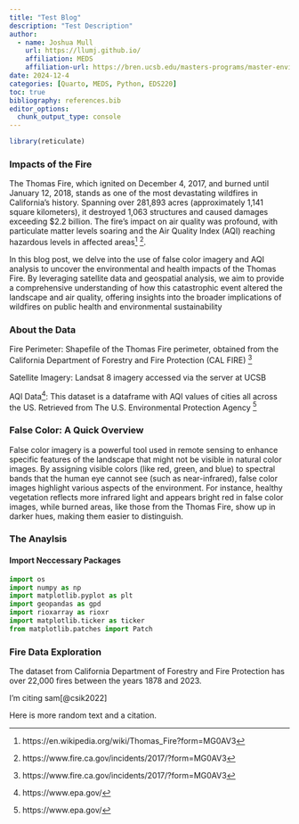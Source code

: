 ```yaml
---
title: "Test Blog"
description: "Test Description"
author: 
  - name: Joshua Mull
    url: https://llumj.github.io/
    affiliation: MEDS
    affiliation-url: https://bren.ucsb.edu/masters-programs/master-environmental-data-science
date: 2024-12-4
categories: [Quarto, MEDS, Python, EDS220]
toc: true
bibliography: references.bib
editor_options: 
  chunk_output_type: console
---
```

```r
library(reticulate)
```


### Impacts of the Fire 
The Thomas Fire, which ignited on December 4, 2017, and burned until January 12, 2018, stands as one of the most devastating wildfires in California's history. Spanning over 281,893 acres (approximately 1,141 square kilometers), it destroyed 1,063 structures and caused damages exceeding $2.2 billion. The fire's impact on air quality was profound, with particulate matter levels soaring and the Air Quality Index (AQI) reaching hazardous levels in affected areas[^1] [^2].

In this blog post, we delve into the use of false color imagery and AQI analysis to uncover the environmental and health impacts of the Thomas Fire. By leveraging satellite data and geospatial analysis, we aim to provide a comprehensive understanding of how this catastrophic event altered the landscape and air quality, offering insights into the broader implications of wildfires on public health and environmental sustainability

### About the Data
Fire Perimeter: Shapefile of the Thomas Fire perimeter, obtained from the California Department of Forestry and Fire Protection (CAL FIRE) [^2]

Satellite Imagery: Landsat 8 imagery accessed via the server at UCSB

AQI Data[^3]: This dataset is a dataframe with AQI values of cities all across the US. Retrieved from The U.S. Environmental Protection Agency [^3]

### False Color: A Quick Overview
False color imagery is a powerful tool used in remote sensing to enhance specific features of the landscape that might not be visible in natural color images. By assigning visible colors (like red, green, and blue) to spectral bands that the human eye cannot see (such as near-infrared), false color images highlight various aspects of the environment. For instance, healthy vegetation reflects more infrared light and appears bright red in false color images, while burned areas, like those from the Thomas Fire, show up in darker hues, making them easier to distinguish.

### The Anaylsis 

#### Import Neccessary Packages 
```python
import os
import numpy as np
import matplotlib.pyplot as plt
import geopandas as gpd
import rioxarray as rioxr
import matplotlib.ticker as ticker
from matplotlib.patches import Patch
```




### Fire Data Exploration 
The dataset from California Department of Forestry and Fire Protection has over 22,000 fires between the years 1878 and 2023. 


[^1]: https://en.wikipedia.org/wiki/Thomas_Fire?form=MG0AV3

[^2]: https://www.fire.ca.gov/incidents/2017/?form=MG0AV3

[^3]: https://www.epa.gov/




I'm citing sam[@csik2022]

Here is more random text and a citation.
